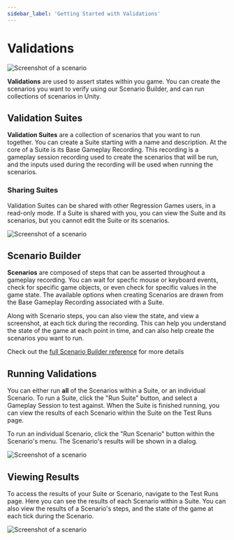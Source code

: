 ```yaml
---
sidebar_label: 'Getting Started with Validations'
---
```


# Validations

![Screenshot of a scenario](./img/scenario-example.png)

**Validations** are used to assert states within you game. You can create the scenarios you want to verify using our Scenario Builder,
and can run collections of scenarios in Unity.

## Validation Suites

**Validation Suites** are a collection of scenarios that you want to run together. You can create a Suite starting with a name and description. At the core of a Suite is its Base Gameplay Recording. This recording is a gameplay session recording used to create the scenarios that will be run, and the inputs used during the recording will be used when running the scenarios.

### Sharing Suites

Validation Suites can be shared with other Regression Games users, in a read-only mode. If a Suite is shared with you, you can view the Suite and its scenarios, but you cannot edit the Suite or its scenarios.

![Screenshot of a scenario](./img/share.png)

## Scenario Builder

**Scenarios** are composed of steps that can be asserted throughout a gameplay recording. You can wait for specfic mouse or keyboard events, check for specific game objects, or even check for specific values in the game state. The available options when creating Scenarios are drawn from the Base Gameplay Recording associated with a Suite.

Along with Scenario steps, you can also view the state, and view a screenshot, at each tick during the recording. This can help you understand the state of the game at each point in time, and can also help create the scenarios you want to run.

Check out the [full Scenario Builder reference](./validations-scenario-builder-reference) for more details 

## Running Validations

You can either run **all** of the Scenarios within a Suite, or an individual Scenario. To run a Suite, click the "Run Suite" button, and select a Gameplay Session to test against. When the Suite is finished running, you can view the results of each Scenario within the Suite on the Test Runs page.

To run an individual Scenario, click the "Run Scenario" button within the Scenario's menu. The Scenario's results will be shown in a dialog.

![Screenshot of a scenario](./img/run-scenario.png)

## Viewing Results

To access the results of your Suite or Scenario, navigate to the Test Runs page. Here you can see the results of each Scenario within a Suite. You can also view the results of a Scenario's steps, and the state of the game at each tick during the Scenario.

![Screenshot of a scenario](./img/run-details.png)
